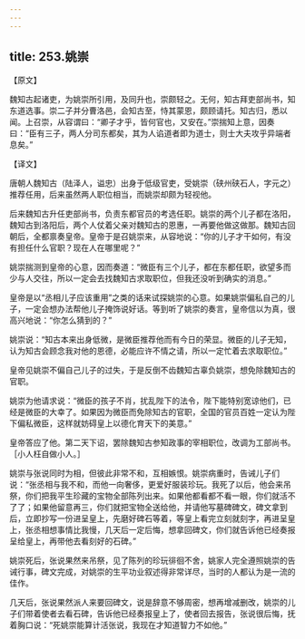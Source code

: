 ```yaml
---
---
---
```

title: 253.姚崇
---



【原文】

魏知古起诸吏，为姚崇所引用，及同升也，崇颇轻之。无何，知古拜吏部尚书，知东道选事。崇二子并分曹洛邑，会知古至，恃其蒙恩，颇顾请托。知古归，悉以闻。上召崇，从容谓曰：“卿子才乎，皆何官也，又安在。”崇揣知上意，因奏曰：“臣有三子，两人分司东都矣，其为人谄道者即为道士，则士大夫攻乎异端者息矣。”

【译文】

唐朝人魏知古（陆泽人，谥忠）出身于低级官吏，受姚崇（硖州硖石人，字元之）推荐任用，后来虽然两人职位相当，而姚崇却颇为轻视他。

后来魏知古升任吏部尚书，负责东都官员的考选任职。姚崇的两个儿子都在洛阳，魏知古到洛阳后，两个人仗着父亲对魏知古的恩惠，一再要他做这做那。魏知古回朝后，全都禀奏皇帝。皇帝于是召姚崇来，从容地说：“你的儿子才干如何，有没有担任什么官职？现在人在哪里呢？”

姚崇揣测到皇帝的心意，因而奏道：“微臣有三个儿子，都在东都任职，欲望多而少与人交往，所以一定会去找魏知古求取职位，但我还没听到确实的消息。”

皇帝是以“丞相儿子应该重用”之类的话来试探姚崇的心意。如果姚崇偏私自己的儿子，一定会想办法帮他儿子掩饰说好话。等到听了姚崇的奏言，皇帝信以为真，很高兴地说：“你怎么猜到的？”

姚崇说：“知古本来出身低微，是微臣推荐他而有今日的荣显。微臣的儿子无知，认为知古会顾念我对他的恩德，必能应许不情之请，所以一定忙着去求取职位。”

皇帝见姚崇不偏自己儿子的过失，于是反倒不齿魏知古辜负姚崇，想免除魏知古的官职。

姚崇为他请求说：“微臣的孩子不肖，扰乱陛下的法令，陛下能特别宽谅他们，已经是微臣的大幸了。如果因为微臣而免除知古的官职，全国的官员百姓一定认为陛下偏私微臣，这样就妨碍皇上以德化育天下的美意。”

皇帝答应了他。第二天下诏，罢除魏知古参知政事的宰相职位，改调为工部尚书。［小人枉自做小人。］

姚崇与张说同时为相，但彼此非常不和，互相嫉恨。姚崇病重时，告诫儿子们说：“张丞相与我不和，而他一向奢侈，更爱好服装珍玩。我死了以后，他会来吊祭，你们把我平生珍藏的宝物全部陈列出来。如果他都看都不看一眼，你们就活不了了；如果他留意再三，你们就把宝物全送给他，并请他写墓碑碑文，碑文拿到后，立即抄写一份进呈皇上，先磨好碑石等着，等皇上看完立刻就刻字，再进呈皇上，张丞相想事情比我慢，几天后一定后悔，想拿回碑文，你们就告诉他已经奏报呈给皇上，再带他去看刻好的石碑。”

姚崇死后，张说果然来吊祭，见了陈列的珍玩徘徊不舍，姚家人完全遵照姚崇的告诫行事，碑文完成，对姚崇的生平功业叙述得非常详尽，当时的人都认为是一流的佳作。

几天后，张说果然派人来要回碑文，说是辞意不够周密，想再增减删改，姚崇的儿子们带着使者去看石碑，告诉他已经奏报皇上了，使者回去报告，张说很后悔，抚着胸口说：“死姚崇能算计活张说，我现在才知道智力不如他。”